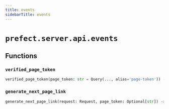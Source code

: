 ```yaml
---
title: events
sidebarTitle: events
---
```


# `prefect.server.api.events`

## Functions

### `verified_page_token` <sup><a href="https://github.com/prefecthq/prefect/blob/main/src/prefect/server/api/events.py#L165"><Icon icon="github" size="14" /></a></sup>

```python
verified_page_token(page_token: str = Query(..., alias='page-token')) -> str
```

### `generate_next_page_link` <sup><a href="https://github.com/prefecthq/prefect/blob/main/src/prefect/server/api/events.py#L246"><Icon icon="github" size="14" /></a></sup>

```python
generate_next_page_link(request: Request, page_token: Optional[str]) -> Optional[str]
```

